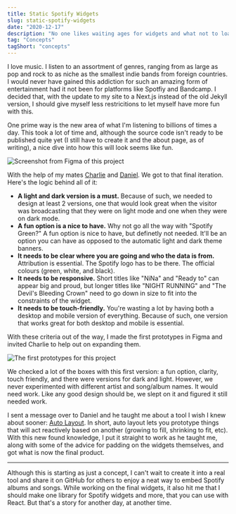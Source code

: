 ```yaml
---
title: Static Spotify Widgets
slug: static-spotify-widgets
date: "2020-12-17"
description: "No one likes waiting ages for widgets and what not to load on websites. I made some concepts of how I could fix that."
tag: "Concepts"
tagShort: "concepts"
---
```


I love music. I listen to an assortment of genres, ranging from as large as pop and rock to as niche as the smallest indie bands from foreign countries. I would never have gained this addiction for such an amazing form of entertainment had it not been for platforms like Spotfiy and Bandcamp. I decided that, with the update to my site to a Next.js instead of the old Jekyll version, I should give myself less restricitions to let myself have more fun with this.

One prime way is the new area of what I'm listening to billions of times a day. This took a lot of time and, although the source code isn't ready to be published quite yet (I still have to create it and the about page, as of writing), a nice dive into how this will look seems like fun.

![Screenshot from Figma of this project](/assets/posts/static-spotify-widgets/final.png)

With the help of my mates [Charlie](https://epic4809.github.io) and [Daniel](https://cyckl.github.io). We got to that final iteration. Here's the logic behind all of it:

- **A light and dark version is a must.** Because of such, we needed to design at least 2 versions, one that would look great when the visitor was broadcasting that they were on light mode and one when they were on dark mode.
- **A fun option is a nice to have.** Why not go all the way with "Spotify Green?" A fun option is nice to have, but definetly not needed. It'll be an option you can have as opposed to the automatic light and dark theme banners.
- **It needs to be clear where you are going and who the data is from.** Attribution is essential. The Spotify logo has to be there. The official colours (green, white, and black).
- **It needs to be responsive.** Short titles like "NiNa" and "Ready to" can appear big and proud, but longer titles like "NIGHT RUNNING" and "The Devil's Bleeding Crown" need to go down in size to fit into the constraints of the widget.
- **It needs to be touch-friendly.** You're wasting a lot by having both a desktop and mobile version of everything. Because of such, one version that works great for both desktop and mobile is essential.

With these criteria out of the way, I made the first prototypes in Figma and invited Charlie to help out on expanding them.

![The first prototypes for this project](/assets/posts/static-spotify-widgets/legacy.png)

We checked a lot of the boxes with this first version: a fun option, clarity, touch friendly, and there were versions for dark and light. However, we never experimented with different artist and song/album names. It would need work. Like any good design should be, we slept on it and figured it still needed work.

I sent a message over to Daniel and he taught me about a tool I wish I knew about sooner: [Auto Layout](https://help.figma.com/hc/en-us/articles/360040451373). In short, auto layout lets you prototype things that will act reactively based on another (growing to fill, shrinking to fit, etc). With this new found knowledge, I put it straight to work as he taught me, along with some of the advice for padding on the widgets themselves, and got what is now the final product.

---

Although this is starting as just a concept, I can't wait to create it into a real tool and share it on GitHub for others to enjoy a neat way to embed Spotify albums and songs. While working on the final widgets, it also hit me that I should make one library for Spotify widgets and more, that you can use with React. But that's a story for another day, at another time.
